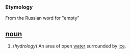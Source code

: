 === Etymology ===
From the Russian word for "empty"

== [[noun]] ==
#(''hydrology'') An area of open [[water]] surrounded by [[ice]].